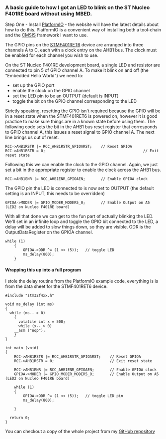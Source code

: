 === A basic guide to how I got an LED to blink on the ST Nucleo F401RE board without using MBED. ===

Step One - Install [http://platformio.org/#!/ PlatformIO] - the website will have the latest details about how to do this. PlatformIO is a convenient way of installing both a tool-chain and the [http://www.arm.com/products/processors/cortex-m/cortex-microcontroller-software-interface-standard.php CMSIS] framework I want to use.

The GPIO pins on the [http://www.st.com/web/catalog/mmc/FM141/SC1169/SS1577/LN1810/PF258797 STMF401RET6] device are arranged into three channels A to C, each with a clock entry on the AHB1 bus. The clock must be enabled for each channel you wish to use.

On the ST Nucleo F401RE development board, a single LED and resistor are connected to pin 5 of GPIO channel A. To make it blink on and off (the "Embedded Hello World") we need to:
* set up the GPIO port
* enable the clock on the GPIO channel
* set the LED pin to be an OUTPUT (default is INPUT)
* toggle the bit on the GPIO channel corresponding to the LED

Strictly speaking, resetting the GPIO isn't required because the GPIO will be in a reset state when the STMF401RET6 is powered on, however it is good practice to make sure things are in a known state before using them. The following code sets the bit in the AHB1 bus reset register that corresponds to GPIO channel A, this issues a reset signal to GPIO channel A. The next line brings us out of reset.

<pre>
RCC->AHB1RSTR |= RCC_AHB1RSTR_GPIOARST;    // Reset GPIOA 
RCC->AHB1RSTR = 0;                                            // Exit reset state
</pre>

Following this we can enable the clock to the GPIO channel. Again, we just set a bit in the appropriate register to enable the clock across the AHB1 bus.

<pre>
RCC->AHB1ENR |= RCC_AHB1ENR_GPIOAEN;       // Enable GPIOA clock
</pre>

The GPIO pin the LED is connected to is now set to OUTPUT (the default setting is an INPUT, this needs to be overridden)

<pre>
GPIOA->MODER |= GPIO_MODER_MODER5_0;	   // Enable Output on A5 (LED2 on Nucleo F401RE board)
</pre>

With all that done we can get to the fun part of actually blinking the LED. We'll set in an infinite loop and toggle the GPIO bit connected to the LED, a delay will be added to slow things down, so they are visible. ODR is the OutputDataRegister on the GPIOA channel.

<pre>
while (1)
    {
    	GPIOA->ODR ^= (1 << (5));	// toggle LED
    	ms_delay(800);
    }
</pre>

==== Wrapping this up into a full program ====

I stole the delay routine from the PlatformIO example code, everything is is from the data sheet for the STMF401RET6 device.

<pre>
#include "stm32f4xx.h"

void ms_delay (int ms)
{
  while (ms-- > 0)
    {
      volatile int x = 500;
      while (x-- > 0)
	__asm ("nop");
    }
}
																					  
int main (void)
{
    RCC->AHB1RSTR |= RCC_AHB1RSTR_GPIOARST;    // Reset GPIOA 
    RCC->AHB1RSTR = 0;                         // Exit reset state
    
    RCC->AHB1ENR |= RCC_AHB1ENR_GPIOAEN;       // Enable GPIOA clock
    GPIOA->MODER |= GPIO_MODER_MODER5_0;	   // Enable Output on A5 (LED2 on Nucleo F401RE board)
    
    while (1)
    {
    	GPIOA->ODR ^= (1 << (5));	// toggle LED pin
    	ms_delay(800);

    }

  return 0;
}
</pre>

You can checkout a copy of the whole project from my [https://github.com/g7uvw/NUCLEOF401RE_Blink GitHub repository]